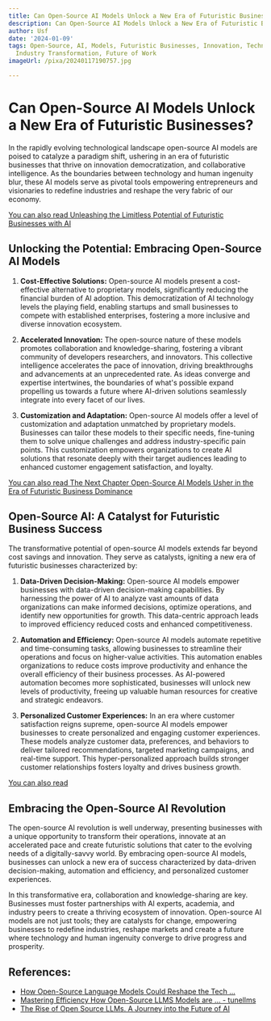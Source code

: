 ```yaml
---
title: Can Open-Source AI Models Unlock a New Era of Futuristic Businesses
description: Can Open-Source AI Models Unlock a New Era of Futuristic Businesses
author: Usf
date: '2024-01-09'
tags: Open-Source, AI, Models, Futuristic Businesses, Innovation, Technology, Automation,
  Industry Transformation, Future of Work
imageUrl: /pixa/20240117190757.jpg

---
```

# Can  Open-Source AI Models Unlock a New Era of Futuristic Businesses?

In the rapidly evolving technological landscape open-source AI models  are poised to catalyze  a paradigm shift, ushering in an era of futuristic businesses that thrive on innovation democratization,  and collaborative intelligence. As the boundaries between  technology and human ingenuity blur, these AI models serve as pivotal tools empowering entrepreneurs and visionaries to redefine industries and reshape the very fabric of our economy.

[You can also read Unleashing  the Limitless Potential of  Futuristic Businesses with AI](Unleashing%20the%20Limitless%20Potential%20of%20Futuristic%20Businesses%20with%20AI)


## Unlocking the Potential: Embracing Open-Source AI Models

1. **Cost-Effective Solutions:** Open-source AI models present a cost-effective  alternative to  proprietary models,  significantly reducing the  financial burden of AI adoption. This democratization of AI technology  levels the playing field, enabling startups and small businesses  to compete with established  enterprises, fostering a more inclusive and diverse innovation ecosystem.

2.  **Accelerated Innovation:** The open-source nature of  these models promotes collaboration  and knowledge-sharing, fostering a vibrant community of  developers researchers, and  innovators. This collective intelligence accelerates the pace of innovation, driving breakthroughs and advancements at an unprecedented rate. As ideas converge and expertise intertwines, the boundaries of what's possible expand propelling us towards  a future where AI-driven solutions seamlessly integrate into every facet of our lives.

3. **Customization and Adaptation:** Open-source AI models offer a level of customization  and adaptation unmatched by proprietary models. Businesses can tailor these models to their specific needs,  fine-tuning them to solve unique challenges and address industry-specific  pain points. This customization empowers organizations to create AI solutions that resonate deeply with their target audiences leading to enhanced customer  engagement  satisfaction, and loyalty.

[You can also read The Next Chapter Open-Source AI Models Usher in the Era of Futuristic Business Dominance](The%20Next%20Chapter%20Open-Source%20AI%20Models%20Usher%20in%20the%20Era%20of%20Futuristic%20Business%20Dominance)


## Open-Source AI: A Catalyst for Futuristic Business Success

The  transformative potential of open-source AI models extends far beyond cost savings and innovation. They serve as catalysts, igniting a new era of  futuristic businesses characterized by:

1. **Data-Driven Decision-Making:**  Open-source AI models  empower businesses with data-driven decision-making capabilities. By  harnessing the power of AI to analyze vast amounts  of data organizations can make informed  decisions, optimize operations, and identify new opportunities for growth. This data-centric approach leads to  improved efficiency reduced costs and enhanced competitiveness.

2.  **Automation and Efficiency:** Open-source AI models automate repetitive  and time-consuming tasks, allowing businesses to streamline their operations  and focus on higher-value activities.  This automation enables organizations to reduce costs improve productivity and enhance the overall efficiency of their business processes. As AI-powered automation becomes more sophisticated, businesses  will unlock new levels of productivity, freeing up valuable  human resources for  creative and strategic endeavors.

3. **Personalized Customer Experiences:** In an era where customer  satisfaction  reigns supreme, open-source AI models empower businesses to  create personalized and engaging customer experiences. These models analyze customer data, preferences, and behaviors to deliver tailored  recommendations,  targeted marketing campaigns, and real-time support. This hyper-personalized approach builds  stronger customer relationships fosters loyalty and drives business  growth.

[You  can also read ]()


## Embracing the Open-Source AI Revolution

The open-source AI revolution is well underway, presenting businesses with a unique opportunity  to transform their operations, innovate at an accelerated  pace and create futuristic solutions that cater  to the  evolving needs of a digitally-savvy world. By embracing open-source AI models, businesses can unlock a new era  of success characterized by data-driven  decision-making, automation and efficiency, and personalized customer experiences.

In  this transformative era, collaboration and knowledge-sharing are key. Businesses must foster partnerships  with AI experts, academia, and industry peers to create a thriving ecosystem of innovation. Open-source AI models are not just tools; they are catalysts for change, empowering businesses to redefine industries, reshape markets and create a  future  where technology and  human ingenuity converge to drive progress and  prosperity.

## References:
- [How Open-Source Language Models Could Reshape the Tech ...](https://www.packtpub.com/article-hub/how-open-source-language-models-could-reshape-the-tech-industry)
- [Mastering Efficiency How Open-Source LLMS Models are ... - tunellms](http://tunellms.com/blog/mastering%20efficiency%20how%20open-source%20llms%20models%20are%20reshaping%20the%20business%20landscape)
- [The Rise of Open Source LLMs. A Journey into the Future of AI](https://medium.com/@hamsa.a.j/the-rise-of-open-source-llms-bdf566393107)
